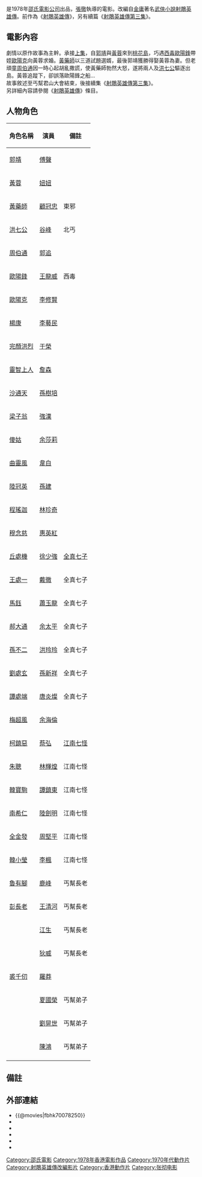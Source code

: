 {{Infobox Film
| name               = 射鵰英雄傳續集
| original_name      = ''{{lang|en|The Brave Archer 2}}''
| image              = The Brave Archer 2.jpg
| image_size         = 
| caption            = 
| director           = [[張徹|張徹]]
| producer           = [[邵仁枚|邵仁枚]]
| producer_2         = [[方逸華|方逸華]]、陳列
| writer             = [[倪匡|倪匡]]
| narrator           = 
| starring           = [[傅聲|傅聲]] <br> [[郭佑華|妞妞]] <br> [[谷峰|谷峰]] <br> [[王龍威|王龍威]] <br> [[顧冠忠|顧冠忠]] <br> [[郭追|郭追]]
| music              = [[陳勳奇|陳永煜]]
| cinematography     = [[龔幕鐸|龔幕鐸]]
| editing            = [[姜興隆|姜興隆]]
| production_company = [[邵氏公司|邵氏兄弟（香港）有限公司]]
| distributor        = [[邵氏公司|邵氏兄弟（香港）有限公司]]
| released           = {{HKG-1959}}：{{film date|1978|5|13}}<br>{{USA}}：{{start date|1983|10}}
| runtime            = 110分鈡
| country            = {{英屬香港電影}}
| language           = 華語
| budget             = 
| gross              = HK $1,491,457<ref>[http://www.angelfire.com/home/bobic/HK_Movies/HK/hk1978c-b5.htm 香港電影票房 1978 〔華語電影〕] {{webarchive|url=https://web.archive.org/web/20080804072829/http://www.angelfire.com/home/bobic/HK_Movies/HK/hk1978c-b5.htm |date=2008-08-04 }}，〈香港電影票房全紀錄〉</ref>
| preceded_by        = [[射鵰英雄傳_(1977年電影)|射鵰英雄傳]]
| followed_by        = [[射鵰英雄傳第三集|射鵰英雄傳第三集]]
| website            = 
| amg_id             = 1:549518
| imdb_id            = tt0078250
}}

{{engname|《射鵰英雄傳續集》|''The Brave Archer 2''}}是1978年[[邵氏電影公司|邵氏電影公司]]出品，[[張徹|張徹]]執導的電影。改編自[[金庸|金庸]]著名[[武俠小說|武俠小說]][[射鵰英雄傳|射鵰英雄傳]]。前作為《[[射鵰英雄傳_(1977年電影)|射鵰英雄傳]]》，另有續篇《[[射鵰英雄傳第三集|射鵰英雄傳第三集]]》。

== 電影內容 ==

劇情以原作故事為主幹。承接[[射鵰英雄傳_(1977年電影)|上集]]，自[[郭靖|郭靖]]與[[黃蓉|黃蓉]]來到[[桃花島_(門派)|桃花島]]，巧遇[[西毒|西毒]][[歐陽鋒|歐陽鋒]]帶姪[[歐陽克|歐陽克]]向黃蓉求婚。[[黃藥師|黃藥師]]以三道試題選婿，最後郭靖獲勝得娶黃蓉為妻。但老頑童[[周伯通|周伯通]]因一時心起胡亂撒謊，使黃藥師勃然大怒，遂將兩人及[[洪七公|洪七公]]驅逐出島。黃蓉追蹤下，卻誤落歐陽鋒之船... <br> 故事敘述至丐幫君山大會結束，後接續集《[[射鵰英雄傳第三集|射鵰英雄傳第三集]]》。 <br> 另詳細內容請參閱《[[射鵰英雄傳|射鵰英雄傳]]》條目。

== 人物角色 ==
{| class="wikitable" 
|- 
! 角色名稱 || 演員 || 備註
|- 
| [[郭靖|郭靖]] || [[傅聲|傅聲]] || 
|- 
| [[黃蓉|黃蓉]] || [[郭佑華|妞妞]] || 
|- 
| [[黃藥師|黃藥師]] || [[顧冠忠|顧冠忠]] || 東邪
|- 
| [[洪七公|洪七公]] || [[谷峰|谷峰]] || 北丐
|- 
| [[周伯通|周伯通]] || [[郭追|郭追]] ||
|- 
| [[歐陽鋒|歐陽鋒]] || [[王龍威|王龍威]] || 西毒
|- 
| [[歐陽克|歐陽克]] || [[李修賢|李修賢]] || 
|- 
| [[楊康|楊康]] || [[李藝民|李藝民]] ||
|- 
| [[完顏洪烈|完顏洪烈]] || [[于榮|于榮]] ||
|- 
| [[靈智上人|靈智上人]] || [[詹森_(演員)|詹森]] || 
|- 
| [[沙通天|沙通天]] || [[孫樹培|孫樹培]] ||
|- 
| [[梁子翁|梁子翁]] || [[強漢|強漢]] ||
|- 
| [[傻姑|傻姑]] || [[余莎莉|余莎莉]] || 
|- 
| [[曲靈風|曲靈風]] || [[韋白|韋白]] ||
|- 
| [[陸冠英|陸冠英]] || [[孫建|孫建]] || 
|- 
| [[程瑤迦|程瑤迦]] || [[林珍奇|林珍奇]] ||
|- 
| [[穆念慈|穆念慈]] || [[惠英紅|惠英紅]] ||
|- 
| [[丘處機|丘處機]] || [[徐少強|徐少強]] || [[全真七子|全真七子]]
|- 
| [[王處一|王處一]] || [[戴徹|戴徹]] || 全真七子
|- 
| [[馬鈺|馬鈺]] || [[蕭玉龍|蕭玉龍]] || 全真七子
|- 
| [[郝大通|郝大通]] || [[余太平|余太平]] || 全真七子
|- 
| [[孫不二|孫不二]] || [[洪玲玲|洪玲玲]] || 全真七子
|- 
| [[劉處玄|劉處玄]] || [[孫新祥|孫新祥]] || 全真七子
|- 
| [[譚處端|譚處端]] || [[唐炎燦|唐炎燦]] || 全真七子
|- 
| [[梅超風|梅超風]] || [[余海倫|余海倫]] || 
|- 
| [[柯鎮惡|柯鎮惡]] || [[蔡弘|蔡弘]] || [[江南七怪|江南七怪]]
|- 
| [[朱聰|朱聰]] || [[林輝煌|林輝煌]] || 江南七怪
|- 
| [[韓寶駒|韓寶駒]] || [[譚鎮東|譚鎮東]] || 江南七怪
|- 
| [[南希仁|南希仁]] || [[陸劍明|陸劍明]] || 江南七怪
|- 
| [[全金發|全金發]] || [[周堅平|周堅平]] || 江南七怪
|- 
| [[韓小瑩|韓小瑩]] || [[李楓_(演員)|李楓]] || 江南七怪
|- 
| [[魯有腳|魯有腳]] || [[鹿峰|鹿峰]] || 丐幫長老
|- 
| [[彭長老|彭長老]] || [[王清河|王清河]] || 丐幫長老
|- 
|  || [[江生|江生]] || 丐幫長老
|- 
|  || [[狄威|狄威]] || 丐幫長老
|- 
| [[裘千仞|裘千仞]] || [[羅莽|羅莽]] ||
|- 
|  || [[夏國榮|夏國榮]] || 丐幫弟子
|- 
|  || [[劉晃世|劉晃世]] || 丐幫弟子
|- 
|  || [[陳鴻_(演員)|陳鴻]] || 丐幫弟子
|- 
|}

== 備註 ==
<references/>

== 外部連結 ==
*{{@movies|fbhk70078250}}
*{{hkmdb title|5883}}
*{{douban}}
*{{Mtime|22222}}
*{{Amg movie|549518}}
*{{imdb title|0078250}}


{{張徹}}
{{射鵰三部曲}}
[[Category:邵氏電影|Category:邵氏電影]]
[[Category:1978年香港電影作品|Category:1978年香港電影作品]]
[[Category:1970年代動作片|Category:1970年代動作片]]
[[Category:射鵰英雄傳改編影片|Category:射鵰英雄傳改編影片]]
[[Category:香港動作片|Category:香港動作片]]
[[Category:张彻电影|Category:张彻电影]]